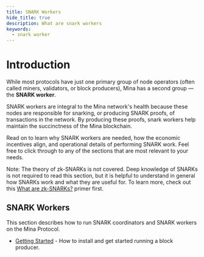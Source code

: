 ```yaml
---
title: SNARK Workers
hide_title: true
description: What are snark workers 
keywords:
  - snark worker
---
```


# Introduction

While most protocols have just one primary group of node operators (often called miners, validators, or block producers), Mina has a second group — the **SNARK worker**.

SNARK workers are integral to the Mina network's health because these nodes are responsible for snarking, or producing SNARK proofs, of transactions in the network. By producing these proofs, snark workers help maintain the succinctness of the Mina blockchain.

Read on to learn why SNARK workers are needed, how the economic incentives align, and operational details of performing SNARK work. Feel free to click through to any of the sections that are most relevant to your needs.

Note: The theory of zk-SNARKs is not covered. Deep knowledge of SNARKs is not required to read this section, but it is helpful to understand in general how SNARKs work and what they are useful for. To learn more, check out this
 [What are zk-SNARKs?](https://minaprotocol.com/blog/what-are-zk-snarks) primer first.

 ## SNARK Workers

This section describes how to run SNARK coordinators and SNARK workers on the Mina Protocol.

- [Getting Started](snark-workers/getting-started) - How to install and get started running a block producer.
